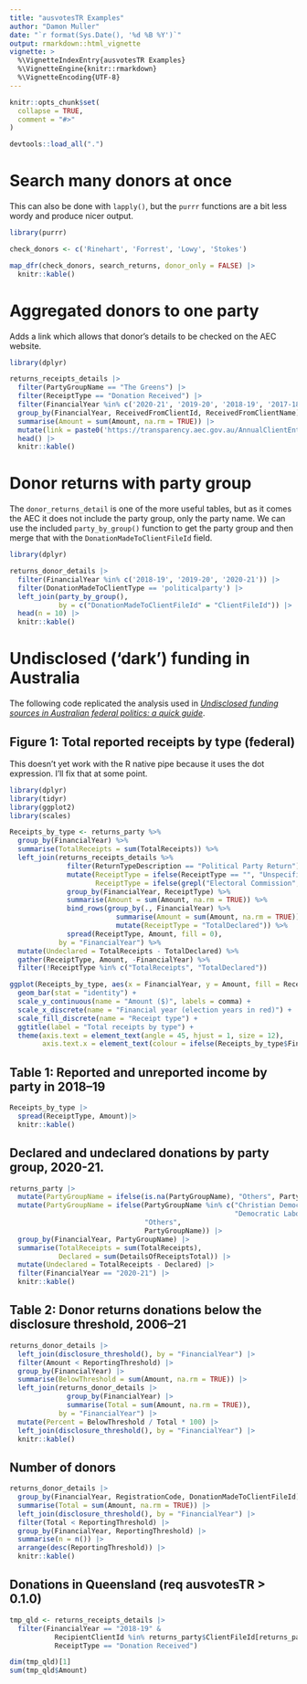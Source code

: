 ```yaml
---
title: "ausvotesTR Examples"
author: "Damon Muller"
date: "`r format(Sys.Date(), '%d %B %Y')`"
output: rmarkdown::html_vignette
vignette: >
  %\VignetteIndexEntry{ausvotesTR Examples}
  %\VignetteEngine{knitr::rmarkdown}
  %\VignetteEncoding{UTF-8}
---
```


```r
knitr::opts_chunk$set(
  collapse = TRUE,
  comment = "#>"
)

devtools::load_all(".")
```

# Search many donors at once

This can also be done with `lapply()`, but the `purrr` functions are a bit
less wordy and produce nicer output. 

```r
library(purrr)

check_donors <- c('Rinehart', 'Forrest', 'Lowy', 'Stokes')

map_dfr(check_donors, search_returns, donor_only = FALSE) |> 
  knitr::kable()
```

# Aggregated donors to one party

Adds a link which allows that donor's details to be checked on the AEC website.

```r
library(dplyr)

returns_receipts_details |> 
  filter(PartyGroupName == "The Greens") |>  
  filter(ReceiptType == "Donation Received") |> 
  filter(FinancialYear %in% c('2020-21', '2019-20', '2018-19', '2017-18')) |> 
  group_by(FinancialYear, ReceivedFromClientId, ReceivedFromClientName) |> 
  summarise(Amount = sum(Amount, na.rm = TRUE)) |> 
  mutate(link = paste0('https://transparency.aec.gov.au/AnnualClientEntity/EntityDetail?clientFileId=', ReceivedFromClientId)) |> 
  head() |> 
  knitr::kable()
```

# Donor returns with party group

The `donor_returns_detail` is one of the more useful tables, but as it comes 
the AEC it does not include the party group, only the party name. We can use 
the included `party_by_group()` function to get the party group and then merge
that with the `DonationMadeToClientFileId` field.

```r
library(dplyr)

returns_donor_details |> 
  filter(FinancialYear %in% c('2018-19', '2019-20', '2020-21')) |> 
  filter(DonationMadeToClientType == 'politicalparty') |> 
  left_join(party_by_group(), 
            by = c("DonationMadeToClientFileId" = "ClientFileId")) |> 
  head(n = 10) |> 
  knitr::kable()
```


# Undisclosed ('dark') funding in Australia

The following code replicated the analysis used in [_Undisclosed funding sources in Australian federal politics: a quick guide_](https://parlinfo.aph.gov.au/parlInfo/download/library/prspub/7248350/upload_binary/7248350.pdf;fileType=application/pdf).

## Figure 1: Total reported receipts by type (federal)

This doesn't yet work with the R native pipe because it uses the dot expression. I'll fix that at some point.

```r
library(dplyr)
library(tidyr)
library(ggplot2)
library(scales)

Receipts_by_type <- returns_party %>%
  group_by(FinancialYear) %>% 
  summarise(TotalReceipts = sum(TotalReceipts)) %>% 
  left_join(returns_receipts_details %>% 
              filter(ReturnTypeDescription == "Political Party Return") %>% 
              mutate(ReceiptType = ifelse(ReceiptType == "", "Unspecified", ReceiptType),
                     ReceiptType = ifelse(grepl("Electoral Commission", ReceivedFromClientName, fixed = TRUE), "Public Funding", ReceiptType)) %>% 
              group_by(FinancialYear, ReceiptType) %>% 
              summarise(Amount = sum(Amount, na.rm = TRUE)) %>% 
              bind_rows(group_by(., FinancialYear) %>% 
                          summarise(Amount = sum(Amount, na.rm = TRUE)) %>% 
                          mutate(ReceiptType = "TotalDeclared")) %>%
              spread(ReceiptType, Amount, fill = 0),
            by = "FinancialYear") %>%
  mutate(Undeclared = TotalReceipts - TotalDeclared) %>% 
  gather(ReceiptType, Amount, -FinancialYear) %>%
  filter(!ReceiptType %in% c("TotalReceipts", "TotalDeclared"))

ggplot(Receipts_by_type, aes(x = FinancialYear, y = Amount, fill = ReceiptType)) +
  geom_bar(stat = "identity") + 
  scale_y_continuous(name = "Amount ($)", labels = comma) +
  scale_x_discrete(name = "Financial year (election years in red)") +
  scale_fill_discrete(name = "Receipt type") +
  ggtitle(label = "Total receipts by type") +
  theme(axis.text = element_text(angle = 45, hjust = 1, size = 12),
        axis.text.x = element_text(colour = ifelse(Receipts_by_type$FinancialYear %in% c("2018-19", "2015-16", "2013-14", "2010-11", "2007-08", "2004-05", "2001-02", "1998-99"), "red", "black")))

```

## Table 1: Reported and unreported income by party in 2018–19

```r
Receipts_by_type |>  
  spread(ReceiptType, Amount)|> 
  knitr::kable()
```


## Declared and undeclared donations by party group, 2020-21.

```r
returns_party |> 
  mutate(PartyGroupName = ifelse(is.na(PartyGroupName), "Others", PartyGroupName)) |> 
  mutate(PartyGroupName = ifelse(PartyGroupName %in% c("Christian Democratic Party (Fred Nile Group)", 
                                                       "Democratic Labor Party"), 
                                 "Others", 
                                 PartyGroupName)) |> 
  group_by(FinancialYear, PartyGroupName) |> 
  summarise(TotalReceipts = sum(TotalReceipts),
            Declared = sum(DetailsOfReceiptsTotal)) |> 
  mutate(Undeclared = TotalReceipts - Declared) |> 
  filter(FinancialYear == "2020-21") |> 
  knitr::kable()
```

## Table 2: Donor returns donations below the disclosure threshold, 2006–21

```r
returns_donor_details |> 
  left_join(disclosure_threshold(), by = "FinancialYear") |> 
  filter(Amount < ReportingThreshold) |> 
  group_by(FinancialYear) |> 
  summarise(BelowThreshold = sum(Amount, na.rm = TRUE)) |> 
  left_join(returns_donor_details |> 
              group_by(FinancialYear) |> 
              summarise(Total = sum(Amount, na.rm = TRUE)),
            by = "FinancialYear") |> 
  mutate(Percent = BelowThreshold / Total * 100) |> 
  left_join(disclosure_threshold(), by = "FinancialYear") |> 
  knitr::kable()
```

## Number of donors 

```r
returns_donor_details |> 
  group_by(FinancialYear, RegistrationCode, DonationMadeToClientFileId) |> 
  summarise(Total = sum(Amount, na.rm = TRUE)) |> 
  left_join(disclosure_threshold(), by = "FinancialYear") |>
  filter(Total < ReportingThreshold) |> 
  group_by(FinancialYear, ReportingThreshold) |> 
  summarise(n = n()) |> 
  arrange(desc(ReportingThreshold)) |> 
  knitr::kable()
```

## Donations in Queensland (req ausvotesTR > 0.1.0)

```r
tmp_qld <- returns_receipts_details |> 
  filter(FinancialYear == "2018-19" & 
           RecipientClientId %in% returns_party$ClientFileId[returns_party$FinancialYear == "2020-21" & returns_party$State == "QLD"] & 
           ReceiptType == "Donation Received")

dim(tmp_qld)[1]
sum(tmp_qld$Amount)

```



